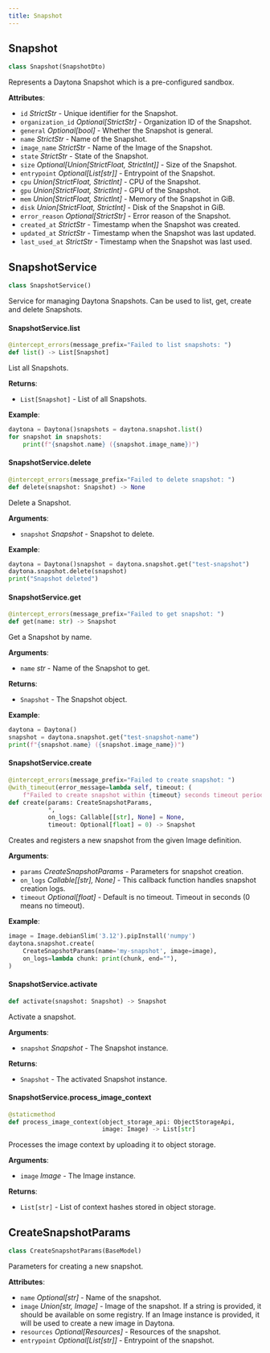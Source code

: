 ```yaml
---
title: Snapshot
---
```


## Snapshot

```python
class Snapshot(SnapshotDto)
```

Represents a Daytona Snapshot which is a pre-configured sandbox.

**Attributes**:

*   `id` _StrictStr_ - Unique identifier for the Snapshot.
*   `organization_id` _Optional\[StrictStr\]_ - Organization ID of the Snapshot.
*   `general` _Optional\[bool\]_ - Whether the Snapshot is general.
*   `name` _StrictStr_ - Name of the Snapshot.
*   `image_name` _StrictStr_ - Name of the Image of the Snapshot.
*   `state` _StrictStr_ - State of the Snapshot.
*   `size` _Optional\[Union\[StrictFloat, StrictInt\]\]_ - Size of the Snapshot.
*   `entrypoint` _Optional\[List\[str\]\]_ - Entrypoint of the Snapshot.
*   `cpu` _Union\[StrictFloat, StrictInt\]_ - CPU of the Snapshot.
*   `gpu` _Union\[StrictFloat, StrictInt\]_ - GPU of the Snapshot.
*   `mem` _Union\[StrictFloat, StrictInt\]_ - Memory of the Snapshot in GiB.
*   `disk` _Union\[StrictFloat, StrictInt\]_ - Disk of the Snapshot in GiB.
*   `error_reason` _Optional\[StrictStr\]_ - Error reason of the Snapshot.
*   `created_at` _StrictStr_ - Timestamp when the Snapshot was created.
*   `updated_at` _StrictStr_ - Timestamp when the Snapshot was last updated.
*   `last_used_at` _StrictStr_ - Timestamp when the Snapshot was last used.

## SnapshotService

```python
class SnapshotService()
```

Service for managing Daytona Snapshots. Can be used to list, get, create and delete Snapshots.

#### SnapshotService.list

```python
@intercept_errors(message_prefix="Failed to list snapshots: ")
def list() -> List[Snapshot]
```

List all Snapshots.

**Returns**:

*   `List[Snapshot]` - List of all Snapshots.

**Example**:

```python
daytona = Daytona()snapshots = daytona.snapshot.list()
for snapshot in snapshots:
    print(f"{snapshot.name} ({snapshot.image_name})")
```

#### SnapshotService.delete

```python
@intercept_errors(message_prefix="Failed to delete snapshot: ")
def delete(snapshot: Snapshot) -> None
```

Delete a Snapshot.

**Arguments**:

*   `snapshot` _Snapshot_ - Snapshot to delete.

**Example**:

```python
daytona = Daytona()snapshot = daytona.snapshot.get("test-snapshot")
daytona.snapshot.delete(snapshot)
print("Snapshot deleted")
```

#### SnapshotService.get

```python
@intercept_errors(message_prefix="Failed to get snapshot: ")
def get(name: str) -> Snapshot
```

Get a Snapshot by name.

**Arguments**:

*   `name` _str_ - Name of the Snapshot to get.

**Returns**:

*   `Snapshot` - The Snapshot object.

**Example**:

```python
daytona = Daytona()
snapshot = daytona.snapshot.get("test-snapshot-name")
print(f"{snapshot.name} ({snapshot.image_name})")
```

#### SnapshotService.create

```python
@intercept_errors(message_prefix="Failed to create snapshot: ")
@with_timeout(error_message=lambda self, timeout: (
    f"Failed to create snapshot within {timeout} seconds timeout period."))
def create(params: CreateSnapshotParams,
           *,
           on_logs: Callable[[str], None] = None,
           timeout: Optional[float] = 0) -> Snapshot
```

Creates and registers a new snapshot from the given Image definition.

**Arguments**:

*   `params` _CreateSnapshotParams_ - Parameters for snapshot creation.
*   `on_logs` _Callable\[\[str\], None\]_ - This callback function handles snapshot creation logs.
*   `timeout` _Optional\[float\]_ - Default is no timeout. Timeout in seconds (0 means no timeout).

**Example**:

```python
image = Image.debianSlim('3.12').pipInstall('numpy')
daytona.snapshot.create(
    CreateSnapshotParams(name='my-snapshot', image=image),
    on_logs=lambda chunk: print(chunk, end=""),
)
```

#### SnapshotService.activate

```python
def activate(snapshot: Snapshot) -> Snapshot
```

Activate a snapshot.

**Arguments**:

*   `snapshot` _Snapshot_ - The Snapshot instance.

**Returns**:

*   `Snapshot` - The activated Snapshot instance.

#### SnapshotService.process\_image\_context

```python
@staticmethod
def process_image_context(object_storage_api: ObjectStorageApi,
                          image: Image) -> List[str]
```

Processes the image context by uploading it to object storage.

**Arguments**:

*   `image` _Image_ - The Image instance.

**Returns**:

*   `List[str]` - List of context hashes stored in object storage.

## CreateSnapshotParams

```python
class CreateSnapshotParams(BaseModel)
```

Parameters for creating a new snapshot.

**Attributes**:

*   `name` _Optional\[str\]_ - Name of the snapshot.
*   `image` _Union\[str, Image\]_ - Image of the snapshot. If a string is provided, it should be available on some registry. If an Image instance is provided, it will be used to create a new image in Daytona.
*   `resources` _Optional\[Resources\]_ - Resources of the snapshot.
*   `entrypoint` _Optional\[List\[str\]\]_ - Entrypoint of the snapshot.